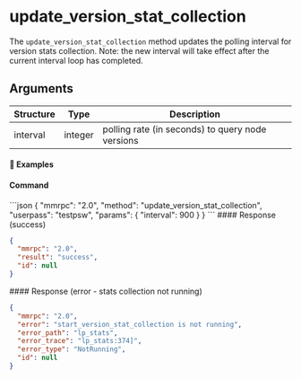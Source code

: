 
# update\_version\_stat\_collection

The `update_version_stat_collection` method updates the polling interval for version stats collection. Note: the new interval will take effect after the current interval loop has completed.

## Arguments

| Structure | Type    | Description                                      |
| --------- | ------- | ------------------------------------------------ |
| interval  | integer | polling rate (in seconds) to query node versions |

#### 📌 Examples

#### Command

<CodeGroup title="" tag="POST" label="update_version_stat_collection" mm2MethodDecorate="true">
  ```json
  {
    "mmrpc": "2.0",
    "method": "update_version_stat_collection",
    "userpass": "testpsw",
    "params": {
      "interval": 900
    }
  }
  ```
</CodeGroup>

<CollapsibleSection expandedText="Hide Response" collapsedText="Show Response">
  #### Response (success)

  ```json
  {
    "mmrpc": "2.0",
    "result": "success",
    "id": null
  }
  ```
</CollapsibleSection>

<CollapsibleSection expandedText="Hide Response" collapsedText="Show Response">
  #### Response (error - stats collection not running)

  ```json
  {
    "mmrpc": "2.0",
    "error": "start_version_stat_collection is not running",
    "error_path": "lp_stats",
    "error_trace": "lp_stats:374]",
    "error_type": "NotRunning",
    "id": null
  }
  ```
</CollapsibleSection>

